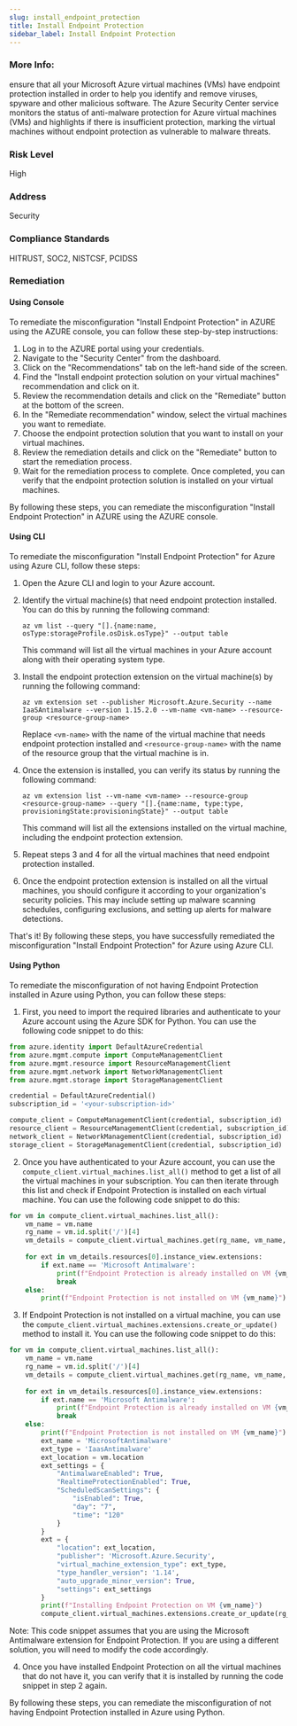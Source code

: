 ```yaml
---
slug: install_endpoint_protection
title: Install Endpoint Protection
sidebar_label: Install Endpoint Protection
---
```


### More Info:

ensure that all your Microsoft Azure virtual machines (VMs) have endpoint protection installed in order to help you identify and remove viruses, spyware and other malicious software. The Azure Security Center service monitors the status of anti-malware protection for Azure virtual machines (VMs) and highlights if there is insufficient protection, marking the virtual machines without endpoint protection as vulnerable to malware threats.

### Risk Level

High

### Address

Security

### Compliance Standards

HITRUST, SOC2, NISTCSF, PCIDSS
### Remediation

#### Using Console

To remediate the misconfiguration "Install Endpoint Protection" in AZURE using the AZURE console, you can follow these step-by-step instructions:

1. Log in to the AZURE portal using your credentials.
2. Navigate to the "Security Center" from the dashboard.
3. Click on the "Recommendations" tab on the left-hand side of the screen.
4. Find the "Install endpoint protection solution on your virtual machines" recommendation and click on it.
5. Review the recommendation details and click on the "Remediate" button at the bottom of the screen.
6. In the "Remediate recommendation" window, select the virtual machines you want to remediate.
7. Choose the endpoint protection solution that you want to install on your virtual machines.
8. Review the remediation details and click on the "Remediate" button to start the remediation process.
9. Wait for the remediation process to complete. Once completed, you can verify that the endpoint protection solution is installed on your virtual machines.

By following these steps, you can remediate the misconfiguration "Install Endpoint Protection" in AZURE using the AZURE console.

#### Using CLI

To remediate the misconfiguration "Install Endpoint Protection" for Azure using Azure CLI, follow these steps:

1. Open the Azure CLI and login to your Azure account.

2. Identify the virtual machine(s) that need endpoint protection installed. You can do this by running the following command:

   ```
   az vm list --query "[].{name:name, osType:storageProfile.osDisk.osType}" --output table
   ```

   This command will list all the virtual machines in your Azure account along with their operating system type.

3. Install the endpoint protection extension on the virtual machine(s) by running the following command:

   ```
   az vm extension set --publisher Microsoft.Azure.Security --name IaaSAntimalware --version 1.15.2.0 --vm-name <vm-name> --resource-group <resource-group-name>
   ```

   Replace `<vm-name>` with the name of the virtual machine that needs endpoint protection installed and `<resource-group-name>` with the name of the resource group that the virtual machine is in.

4. Once the extension is installed, you can verify its status by running the following command:

   ```
   az vm extension list --vm-name <vm-name> --resource-group <resource-group-name> --query "[].{name:name, type:type, provisioningState:provisioningState}" --output table
   ```

   This command will list all the extensions installed on the virtual machine, including the endpoint protection extension.

5. Repeat steps 3 and 4 for all the virtual machines that need endpoint protection installed.

6. Once the endpoint protection extension is installed on all the virtual machines, you should configure it according to your organization's security policies. This may include setting up malware scanning schedules, configuring exclusions, and setting up alerts for malware detections.

That's it! By following these steps, you have successfully remediated the misconfiguration "Install Endpoint Protection" for Azure using Azure CLI.

#### Using Python

To remediate the misconfiguration of not having Endpoint Protection installed in Azure using Python, you can follow these steps:

1. First, you need to import the required libraries and authenticate to your Azure account using the Azure SDK for Python. You can use the following code snippet to do this:

```python
from azure.identity import DefaultAzureCredential
from azure.mgmt.compute import ComputeManagementClient
from azure.mgmt.resource import ResourceManagementClient
from azure.mgmt.network import NetworkManagementClient
from azure.mgmt.storage import StorageManagementClient

credential = DefaultAzureCredential()
subscription_id = '<your-subscription-id>'

compute_client = ComputeManagementClient(credential, subscription_id)
resource_client = ResourceManagementClient(credential, subscription_id)
network_client = NetworkManagementClient(credential, subscription_id)
storage_client = StorageManagementClient(credential, subscription_id)
```

2. Once you have authenticated to your Azure account, you can use the `compute_client.virtual_machines.list_all()` method to get a list of all the virtual machines in your subscription. You can then iterate through this list and check if Endpoint Protection is installed on each virtual machine. You can use the following code snippet to do this:

```python
for vm in compute_client.virtual_machines.list_all():
    vm_name = vm.name
    rg_name = vm.id.split('/')[4]
    vm_details = compute_client.virtual_machines.get(rg_name, vm_name, expand='instanceView')
    
    for ext in vm_details.resources[0].instance_view.extensions:
        if ext.name == 'Microsoft Antimalware':
            print(f"Endpoint Protection is already installed on VM {vm_name}")
            break
    else:
        print(f"Endpoint Protection is not installed on VM {vm_name}")
```

3. If Endpoint Protection is not installed on a virtual machine, you can use the `compute_client.virtual_machines.extensions.create_or_update()` method to install it. You can use the following code snippet to do this:

```python
for vm in compute_client.virtual_machines.list_all():
    vm_name = vm.name
    rg_name = vm.id.split('/')[4]
    vm_details = compute_client.virtual_machines.get(rg_name, vm_name, expand='instanceView')
    
    for ext in vm_details.resources[0].instance_view.extensions:
        if ext.name == 'Microsoft Antimalware':
            print(f"Endpoint Protection is already installed on VM {vm_name}")
            break
    else:
        print(f"Endpoint Protection is not installed on VM {vm_name}")
        ext_name = 'MicrosoftAntimalware'
        ext_type = 'IaasAntimalware'
        ext_location = vm.location
        ext_settings = {
            "AntimalwareEnabled": True,
            "RealtimeProtectionEnabled": True,
            "ScheduledScanSettings": {
                "isEnabled": True,
                "day": "7",
                "time": "120"
            }
        }
        ext = {
            "location": ext_location,
            "publisher": 'Microsoft.Azure.Security',
            "virtual_machine_extension_type": ext_type,
            "type_handler_version": '1.14',
            "auto_upgrade_minor_version": True,
            "settings": ext_settings
        }
        print(f"Installing Endpoint Protection on VM {vm_name}")
        compute_client.virtual_machines.extensions.create_or_update(rg_name, vm_name, ext_name, ext)
```

Note: This code snippet assumes that you are using the Microsoft Antimalware extension for Endpoint Protection. If you are using a different solution, you will need to modify the code accordingly.

4. Once you have installed Endpoint Protection on all the virtual machines that do not have it, you can verify that it is installed by running the code snippet in step 2 again.

By following these steps, you can remediate the misconfiguration of not having Endpoint Protection installed in Azure using Python.



